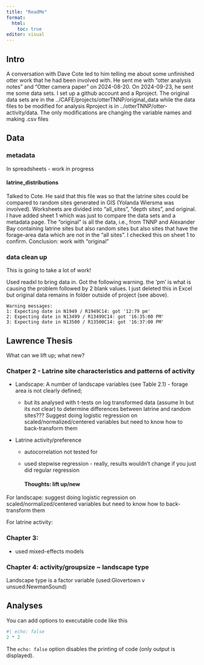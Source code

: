 ```yaml
---
title: "ReadMe"
format: 
  html:
    toc: true
editor: visual
---
```


## Intro

A conversation with Dave Cote led to him telling me about some unfinished otter work that he had been involved with. He sent me with "otter analysis notes" and "Otter camera paper" on 2024-08-20. On 2024-09-23, he sent me some data sets. I set up a github account and a Rproject. The original data sets are in the ../CAFE/projects/otterTNNP/original_data while the data files to be modified for analysis Rproject is in ../otterTNNP/otter-activity/data. The only modifications are changing the variable names and making .csv files

## Data

### metadata

In spreadsheets - work in progress

#### latrine_distributions

Talked to Cote. He said that this file was so that the latrine sites could be compared to random sites generated in GIS (Yolanda Wiersma was involved). Worksheets are divided into "all_sites", "depth sites", and original. I have added sheet 1 which was just to compare the data sets and a metadata page. The "original" is all the data, i.e., from TNNP and Alexander Bay containing latrine sites but also random sites but also sites that have the forage-area data which are not in the "all sites". I checked this on sheet 1 to confirm. Conclusion: work with "original"

### data clean up

This is going to take a lot of work!

Used readxl to bring data in. Got the following warning. the 'pm' is what is causing the problem followed by 2 blank values. I just deleted this in Excel but original data remains in folder outside of project (see above).

```         
Warning messages:
1: Expecting date in N1949 / R1949C14: got '12:79 pm'  
2: Expecting date in N13499 / R13499C14: got '16:35:00 PM'  
3: Expecting date in N13500 / R13500C14: got '16:37:00 PM' 
```

## Lawrence Thesis

What can we lift up; what new?

### Chatper 2 - Latrine site characteristics and patterns of activity

-   Landscape: A number of landscape variables (see Table 2.1) - forage area is not clearly defined;

    -   but its analysed with t-tests on log transformed data (assume ln but its not clear) to determine differences between latrine and random sites??? Suggest doing logistic regression on scaled/normalized/centered variables but need to know how to back-transform them

-   Latrine activity/preference

    -   autocorrelation not tested for

    -   used stepwise regression - really, results wouldn't change if you just did regular regression

        #### Thoughts: lift up/new

For landscape: suggest doing logistic regression on scaled/normalized/centered variables but need to know how to back-transform them

For latrine activity:

### Chapter 3:

-   used mixed-effects models

### Chapter 4: activity/groupsize \~ landscape type

Landscape type is a factor variable (used:Glovertown v unsued:NewmanSound)

## Analyses

You can add options to executable code like this

```r
#| echo: false
2 * 2
```

The `echo: false` option disables the printing of code (only output is displayed).
